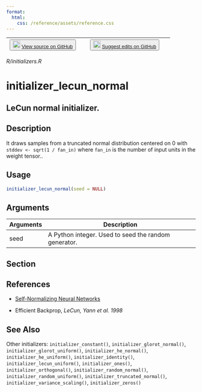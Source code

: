 ```yaml
---
format:
  html:
    css: /reference/assets/reference.css
---
```


| <button class="button"> ![](/reference/assets/GitHub-Mark-32px.png){width="20"} [View source on GitHub](https://github.com/rstudio/keras//blob/main/R/initializers.R) </button> | <button class="button"> ![](/reference/assets/GitHub-Mark-32px.png){width="20"} [Suggest edits on GitHub](https://github.com/rstudio/keras//edit/main/R/initializers.R) </button> |
|:------------------------------:|:--------------------------------------:|

*R/initializers.R*

# initializer_lecun_normal

## LeCun normal initializer.

## Description
It draws samples from a truncated normal distribution centered on 0 with `stddev <- sqrt(1 / fan_in)` where `fan_in` is the number of input units in the weight tensor.. 


## Usage
```r
initializer_lecun_normal(seed = NULL) 
```

## Arguments
|Arguments|Description|
|---|---|
| seed | A Python integer. Used to seed the random generator. |


## Section

## References

- [Self-Normalizing Neural Networks](https://arxiv.org/abs/1706.02515)

- Efficient Backprop, *LeCun, Yann et al. 1998*




## See Also
Other initializers:  `initializer_constant()`, `initializer_glorot_normal()`, `initializer_glorot_uniform()`, `initializer_he_normal()`, `initializer_he_uniform()`, `initializer_identity()`, `initializer_lecun_uniform()`, `initializer_ones()`, `initializer_orthogonal()`, `initializer_random_normal()`, `initializer_random_uniform()`, `initializer_truncated_normal()`, `initializer_variance_scaling()`, `initializer_zeros()`

